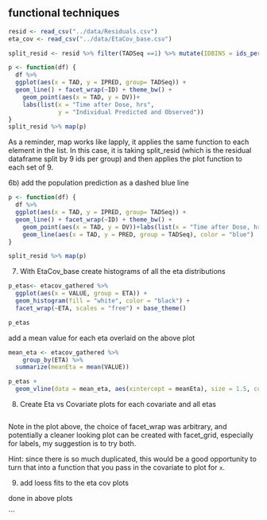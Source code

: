 ## functional techniques



```r
resid <- read_csv("../data/Residuals.csv")
eta_cov <- read_csv("../data/EtaCov_base.csv")
```

```r
split_resid <- resid %>% filter(TADSeq ==1) %>% mutate(IDBINS = ids_per_plot(ID, 9)) %>% split(.[["IDBINS"]])

p <- function(df) {
  df %>%
  ggplot(aes(x = TAD, y = IPRED, group= TADSeq)) +
  geom_line() + facet_wrap(~ID) + theme_bw() +
    geom_point(aes(x = TAD, y = DV))+
    labs(list(x = "Time after Dose, hrs",
              y = "Individual Predicted and Observed")) 
}
split_resid %>% map(p)
```

As a reminder, map works like lapply, it applies the same function to each element in the list. In this case, it is taking split_resid (which is the residual dataframe split by 9 ids per group) and then applies the plot function to each set of 9.


6b) add the population prediction as a dashed blue line

```r

p <- function(df) {
  df %>%
  ggplot(aes(x = TAD, y = IPRED, group= TADSeq)) +
  geom_line() + facet_wrap(~ID) + theme_bw() +
    geom_point(aes(x = TAD, y = DV))+labs(list(x = "Time after Dose, hrs", y = "Individual Predicted and Observed")) +
    geom_line(aes(x = TAD, y = PRED, group = TADSeq), color = "blue")
}

split_resid %>% map(p)
```

7) With EtaCov_base create histograms of all the eta distributions

```r

p_etas<- etacov_gathered %>%
  ggplot(aes(x = VALUE, group = ETA)) + 
  geom_histogram(fill = "white", color = "black") + 
  facet_wrap(~ETA, scales = "free") + base_theme()

p_etas
```

add a mean value for each eta overlaid on the above plot
```r
mean_eta <- etacov_gathered %>% 
    group_by(ETA) %>%
  summarize(meanEta = mean(VALUE))

p_etas + 
  geom_vline(data = mean_eta, aes(xintercept = meanEta), size = 1.5, color = "red")
```

8) Create Eta vs Covariate plots for each covariate and all etas

```r

```

Note in the plot above, the choice of facet_wrap was arbitrary, and potentially a cleaner looking plot can be created with facet_grid, especially for labels, my suggestion is to try both.

Hint: since there is so much duplicated, this would be a good opportunity to turn that into a function that you pass in the covariate to plot for `x`.

9) add loess fits to the eta cov plots

done in above plots

```

